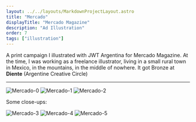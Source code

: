 ```yaml
---
layout: ../../layouts/MarkdownProjectLayout.astro
title: "Mercado"
displayTitle: "Mercado Magazine"
description: "Ad Illustration"
order: 7
tags: ["illustration"]
---
```


A print campaign I illustrated with JWT Argentina for Mercado Magazine.
At the time, I was working as a freelance illustrator,
living in a small rural town in Mexico,
in the mountains, in the middle of nowhere.
It got Bronze at **Diente** (Argentine Creative Circle)

---


<section>
  <Image src="/assets/projects/Mercado/Mercado-0.png" alt="Mercado-0" />
  <Image src="/assets/projects/Mercado/Mercado-1.png" alt="Mercado-1" />
  <Image src="/assets/projects/Mercado/Mercado-2.png" alt="Mercado-2" />
</section>
<section>
  <p>Some close-ups:</p>
  <Image src="/assets/projects/Mercado/Mercado-3.png" alt="Mercado-3" />
  <Image src="/assets/projects/Mercado/Mercado-4.png" alt="Mercado-4" />
  <Image src="/assets/projects/Mercado/Mercado-5.png" alt="Mercado-5" />
</section>
